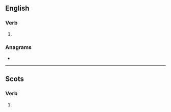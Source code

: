 {{also|Boaks}}
==English==

===Verb===
{{head|en|verb form}}

# {{en-third-person singular of|boak}}

===Anagrams===
* {{anagrams|en|a=abkos|Bakos|Bosak|bakso|bokas|kobas}}

----

==Scots==

===Verb===
{{head|sco|verb form}}

# {{sco-third-person singular of|boak}}